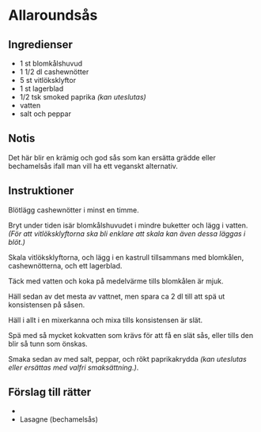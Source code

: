 
# Allaroundsås

## Ingredienser

- 1 st blomkålshuvud
- 1 1/2 dl cashewnötter
- 5 st vitlöksklyftor
- 1 st lagerblad
- 1/2 tsk smoked paprika _(kan uteslutas)_
- vatten
- salt och peppar

## Notis

Det här blir en krämig och god sås som kan ersätta grädde eller bechamelsås
ifall man vill ha ett veganskt alternativ.

## Instruktioner

Blötlägg cashewnötter i minst en timme.

Bryt under tiden isär blomkålshuvudet i mindre buketter och lägg i vatten.
_(För att vitlöksklyftorna ska bli enklare att skala kan även dessa läggas i blöt.)_

Skala vitlöksklyftorna, och lägg i en kastrull tillsammans med blomkålen, cashewnötterna, och ett lagerblad.

Täck med vatten och koka på medelvärme tills blomkålen är mjuk.

Häll sedan av det mesta av vattnet, men spara ca 2 dl till att spä ut konsistensen på såsen.

Häll i allt i en mixerkanna och mixa tills konsistensen är slät.

Spä med så mycket kokvatten som krävs för att få en slät sås, eller tills den blir så tunn
som önskas.

Smaka sedan av med salt, peppar, och rökt paprikakrydda _(kan uteslutas eller ersättas med valfri smaksättning.)_.

## Förslag till rätter

- <InternalRecipeLink path="kalpudding" text="Kålpudding" />
- Lasagne (bechamelsås)
